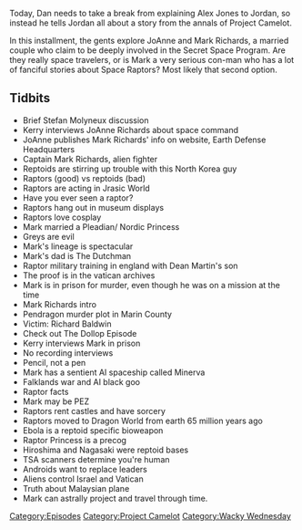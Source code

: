 {{Episode
    | title           = Meet Captain Mark Richards
    | caption         = [https://knowledgefight.libsyn.com/knowledge-fight-project-camelot-break-2 Listen to this episode on Libsyn]
    | episodeNumber   = 79
    | length          = 02:03:16
    | airDate         = September 1, 2017
    | episodeType     = [[:Category:Project Camelot|Project Camelot]], [[:Category:Wacky Wednesday|Wacky Wednesday]]
    | appearance      = [[Kerry Cassidy]], [[JoAnne Richards]], [[Mark Richards]], [[The Dutchman]], [[Richard Baldwin]]
    | beverage        = Faygo Red Pop
    | oocDrop         = Raptors will factor in a lot
    | previousEpisode = [[78: October 12-15, 2015]]
    | nextEpisode     = [[80: October 16-26, 2015]]
}}

{{Stub}}

Today, Dan needs to take a break from explaining Alex Jones to Jordan, so instead he tells Jordan all about a story from the annals of Project Camelot.

In this installment, the gents explore JoAnne and Mark Richards, a married couple who claim to be deeply involved in the Secret Space Program. Are they really space travelers, or is Mark a very serious con-man who has a lot of fanciful stories about Space Raptors? Most likely that second option.

==Tidbits==

*Brief Stefan Molyneux discussion
*Kerry interviews JoAnne Richards about space command
*JoAnne publishes Mark Richards' info on website, Earth Defense Headquarters
*Captain Mark Richards, alien fighter
*Reptoids are stirring up trouble with this North Korea guy
*Raptors (good) vs reptoids (bad)
*Raptors are acting in Jrasic World
*Have you ever seen a raptor?
*Raptors hang out in museum displays
*Raptors love cosplay
*Mark married a Pleadian/ Nordic Princess
*Greys are evil
*Mark's lineage is spectacular
*Mark's dad is The Dutchman
*Raptor military training in england with Dean Martin's son
*The proof is in the vatican archives
*Mark is in prison for murder, even though he was on a mission at the time
*Mark Richards intro
*Pendragon murder plot in Marin County
*Victim: Richard Baldwin
*Check out The Dollop Episode
*Kerry interviews Mark in prison
*No recording interviews
*Pencil, not a pen
*Mark has a sentient AI spaceship called Minerva
*Falklands war and AI black goo
*Raptor facts
*Mark may be PEZ
*Raptors rent castles and have sorcery
*Raptors moved to Dragon World from earth 65 million years ago
*Ebola is a reptoid specific bioweapon
*Raptor Princess is a precog
*Hiroshima and Nagasaki were reptoid bases
*TSA scanners determine you're human
*Androids want to replace leaders
*Aliens control Israel and Vatican
*Truth about Malaysian plane
*Mark can astrally project and travel through time.

[[Category:Episodes]]
[[Category:Project Camelot]]
[[Category:Wacky Wednesday]]
